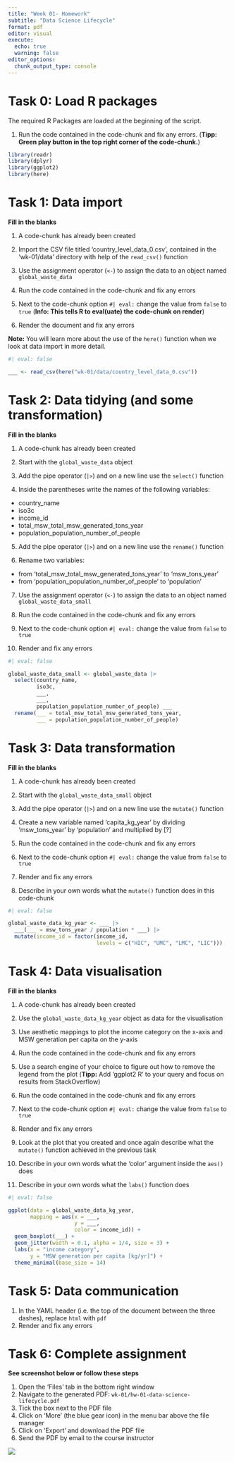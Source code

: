 ```yaml
---
title: "Week 01- Homework"
subtitle: "Data Science Lifecycle"
format: pdf
editor: visual
execute:
  echo: true
  warning: false
editor_options: 
  chunk_output_type: console
---
```


# Task 0: Load R packages

The required R Packages are loaded at the beginning of the script.

1.  Run the code contained in the code-chunk and fix any errors. (**Tipp: Green play button in the top right corner of the code-chunk.**)

```r
library(readr)
library(dplyr)
library(ggplot2)
library(here)
```

# Task 1: Data import

**Fill in the blanks**

1.  A code-chunk has already been created

2.  Import the CSV file titled 'country_level_data_0.csv', contained in the 'wk-01/data' directory with help of the `read_csv()` function

3.  Use the assignment operator (`<-`) to assign the data to an object named `global_waste_data`

4.  Run the code contained in the code-chunk and fix any errors

5.  Next to the code-chunk option `#| eval:` change the value from `false` to `true` (**Info: This tells R to eval(uate) the code-chunk on render**)

6.  Render the document and fix any errors

**Note:** You will learn more about the use of the `here()` function when we look at data import in more detail.

```r
#| eval: false

___ <- read_csv(here("wk-01/data/country_level_data_0.csv"))
```

# Task 2: Data tidying (and some transformation)

**Fill in the blanks**

1.  A code-chunk has already been created

2.  Start with the `global_waste_data` object

3.  Add the pipe operator (`|>`) and on a new line use the `select()` function

4.  Inside the parentheses write the names of the following variables:

-   country_name
-   iso3c
-   income_id
-   total_msw_total_msw_generated_tons_year
-   population_population_number_of_people

5.  Add the pipe operator (`|>`) and on a new line use the `rename()` function

6.  Rename two variables:

-   from 'total_msw_total_msw_generated_tons_year' to 'msw_tons_year'
-   from 'population_population_number_of_people' to 'population'

7.  Use the assignment operator (`<-`) to assign the data to an object named `global_waste_data_small`

8.  Run the code contained in the code-chunk and fix any errors

9.  Next to the code-chunk option `#| eval:` change the value from `false` to `true`

10. Render and fix any errors

```r
#| eval: false

global_waste_data_small <- global_waste_data |> 
  select(country_name, 
         iso3c, 
         ___, 
         ___, 
         population_population_number_of_people) ___ 
  rename(___ = total_msw_total_msw_generated_tons_year,
         ___ = population_population_number_of_people) 
```

# Task 3: Data transformation

**Fill in the blanks**

1.  A code-chunk has already been created

2.  Start with the `global_waste_data_small` object

3.  Add the pipe operator (`|>`) and on a new line use the `mutate()` function

4.  Create a new variable named 'capita_kg_year' by dividing 'msw_tons_year' by 'population' and multiplied by \[?\]

5.  Run the code contained in the code-chunk and fix any errors

6.  Next to the code-chunk option `#| eval:` change the value from `false` to `true`

7.  Render and fix any errors

8.  Describe in your own words what the `mutate()` function does in this code-chunk

<!--# Remove this comment and write your text here -->


```r
#| eval: false

global_waste_data_kg_year <- ___ |> 
  ___(___ = msw_tons_year / population * ___) |> 
  mutate(income_id = factor(income_id, 
                            levels = c("HIC", "UMC", "LMC", "LIC")))

```

# Task 4: Data visualisation

**Fill in the blanks**

1.  A code-chunk has already been created

2.  Use the `global_waste_data_kg_year` object as data for the visualisation

3.  Use aesthetic mappings to plot the income category on the x-axis and MSW generation per capita on the y-axis

4.  Run the code contained in the code-chunk and fix any errors

5.  Use a search engine of your choice to figure out how to remove the legend from the plot (**Tipp:** Add 'ggplot2 R' to your query and focus on results from StackOverflow)

6.  Run the code contained in the code-chunk and fix any errors

7.  Next to the code-chunk option `#| eval:` change the value from `false` to `true`

8. Render and fix any errors

9.  Look at the plot that you created and once again describe what the `mutate()` function achieved in the previous task

<!--# Remove this comment and write your text here -->

10.  Describe in your own words what the 'color' argument inside the `aes()` does

<!--# Remove this comment and write your text here -->

11.  Describe in your own words what the `labs()` function does

<!--# Remove this comment and write your text here -->

```r
#| eval: false

ggplot(data = global_waste_data_kg_year,
       mapping = aes(x = ___, 
                     y = ___,
                     color = income_id)) +
  geom_boxplot(___) +
  geom_jitter(width = 0.1, alpha = 1/4, size = 3) +
  labs(x = "income category",
       y = "MSW generation per capita [kg/yr]") +
  theme_minimal(base_size = 14) 
```

# Task 5: Data communication

1.  In the YAML header (i.e. the top of the document between the three dashes), replace `html` with `pdf`
2.  Render and fix any errors

# Task 6: Complete assignment

**See screenshot below or follow these steps**

1.  Open the 'Files' tab in the bottom right window
2.  Navigate to the generated PDF: `wk-01/hw-01-data-science-lifecycle.pdf`
3.  Tick the box next to the PDF file
4.  Click on 'More' (the blue gear icon) in the menu bar above the file manager
5.  Click on 'Export' and download the PDF file
6.  Send the PDF by email to the course instructor

![](img/export-file-from-rscloud.png)
